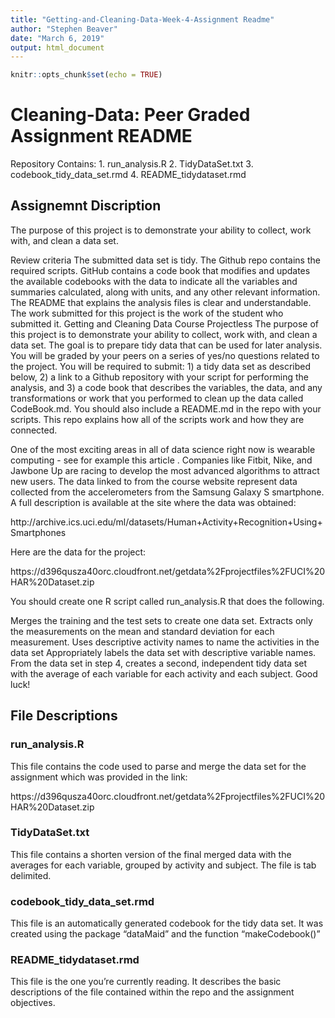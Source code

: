 ```yaml
---
title: "Getting-and-Cleaning-Data-Week-4-Assignment Readme"
author: "Stephen Beaver"
date: "March 6, 2019"
output: html_document
---
```


```r
knitr::opts_chunk$set(echo = TRUE)
```

# Cleaning-Data: Peer Graded Assignment README

Repository Contains:
1. run_analysis.R
2. TidyDataSet.txt
3. codebook_tidy_data_set.rmd
4. README_tidydataset.rmd

## Assignemnt Discription

The purpose of this project is to demonstrate your ability to collect, work with, and clean a data set.

Review criteria
The submitted data set is tidy.
The Github repo contains the required scripts.
GitHub contains a code book that modifies and updates the available codebooks with the data to indicate all the variables and summaries calculated, along with units, and any other relevant information.
The README that explains the analysis files is clear and understandable.
The work submitted for this project is the work of the student who submitted it.
Getting and Cleaning Data Course Projectless 
The purpose of this project is to demonstrate your ability to collect, work with, and clean a data set. The goal is to prepare tidy data that can be used for later analysis. You will be graded by your peers on a series of yes/no questions related to the project. You will be required to submit: 1) a tidy data set as described below, 2) a link to a Github repository with your script for performing the analysis, and 3) a code book that describes the variables, the data, and any transformations or work that you performed to clean up the data called CodeBook.md. You should also include a README.md in the repo with your scripts. This repo explains how all of the scripts work and how they are connected.

One of the most exciting areas in all of data science right now is wearable computing - see for example this article . Companies like Fitbit, Nike, and Jawbone Up are racing to develop the most advanced algorithms to attract new users. The data linked to from the course website represent data collected from the accelerometers from the Samsung Galaxy S smartphone. A full description is available at the site where the data was obtained:

http://archive.ics.uci.edu/ml/datasets/Human+Activity+Recognition+Using+Smartphones

Here are the data for the project:

https://d396qusza40orc.cloudfront.net/getdata%2Fprojectfiles%2FUCI%20HAR%20Dataset.zip

You should create one R script called run_analysis.R that does the following.

Merges the training and the test sets to create one data set.
Extracts only the measurements on the mean and standard deviation for each measurement.
Uses descriptive activity names to name the activities in the data set
Appropriately labels the data set with descriptive variable names.
From the data set in step 4, creates a second, independent tidy data set with the average of each variable for each activity and each subject.
Good luck!

## File Descriptions

### run_analysis.R

This file contains the code used to parse and merge the data set for the assignment which was provided in the link:

https://d396qusza40orc.cloudfront.net/getdata%2Fprojectfiles%2FUCI%20HAR%20Dataset.zip

### TidyDataSet.txt

This file contains a shorten version of the final merged data with the averages for each variable, grouped by activity and subject.  The file is tab delimited.

### codebook_tidy_data_set.rmd

This file is an automatically generated codebook for the tidy data set.  It was created using the package "dataMaid" and the function "makeCodebook()" 

### README_tidydataset.rmd

This file is the one you're currently reading.  It describes the basic descriptions of the file contained within the repo and the assignment objectives. 
